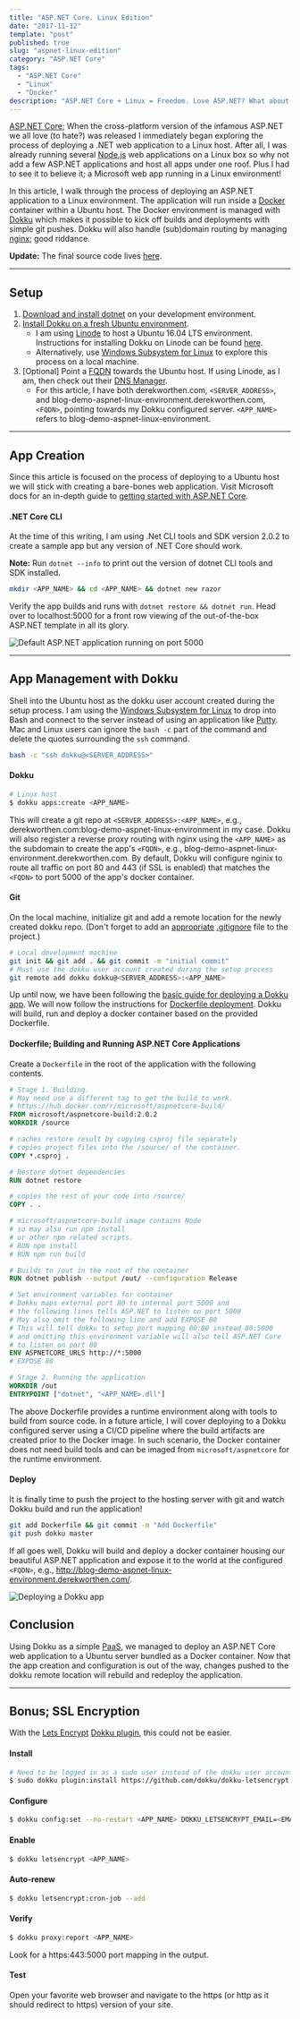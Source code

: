 ```yaml
---
title: "ASP.NET Core. Linux Edition"
date: "2017-11-12"
template: "post"
published: true
slug: "aspnet-linux-edition"
category: "ASP.NET Core"
tags:
  - "ASP.NET Core"
  - "Linux"
  - "Docker"
description: "ASP.NET Core + Linux = Freedom. Love ASP.NET? What about Linux? Do you wish to bring the two together? Well now you can with ASP.NET core. Deploy your favorite web stack to your favorate hosting environment. Or, develop from the comfort of your favorite MacBook or Linux box."
---
```


[ASP.NET Core](https://www.microsoft.com/net/learn/apps/web); When the cross-platform version of the infamous ASP.NET we all love (to hate?) was released I immediately began exploring the process of deploying a .NET web application to a Linux host. After all, I was already running several [Node.js](https://nodejs.org) web applications on a Linux box so why not add a few ASP.NET applications and host all apps under one roof. Plus I had to see it to believe it; a Microsoft web app running in a Linux environment!

In this article, I walk through the process of deploying an ASP.NET application to a Linux environment. The application will run inside a [Docker](https://www.docker.com/) container within a Ubuntu host. The Docker environment is managed with [Dokku](http://dokku.viewdocs.io/dokku/) which makes it possible to kick off builds and deployments with simple git pushes. Dokku will also handle (sub)domain routing by managing [nginx](https://www.nginx.com/); good riddance.

**Update:** The final source code lives [here](https://github.com/dworthen/aspnet-linux-edition/tree/1.0.0).

---

## Setup

1. [Download and install dotnet](https://dot.net) on your development environment.
2. [Install Dokku on a fresh Ubuntu environment](http://dokku.viewdocs.io/dokku/getting-started/installation/).
   - I am using [Linode](https://www.linode.com/) to host a Ubuntu 16.04 LTS environment. Instructions for installing Dokku on Linode can be found [here](http://dokku.viewdocs.io/dokku~v0.6.2/getting-started/install/linode/).
   - Alternatively, use [Windows Subsystem for Linux](https://msdn.microsoft.com/en-us/commandline/wsl/install-win10) to explore this process on a local machine.
3. [Optional] Point a [FQDN](https://en.wikipedia.org/wiki/Fully_qualified_domain_name) towards the Ubuntu host. If using Linode, as I am, then check out their [DNS Manager](https://www.linode.com/docs/networking/dns/dns-manager-overview).
   - For this article, I have both derekworthen.com, `<SERVER_ADDRESS>`, and blog-demo-aspnet-linux-environment.derekworthen.com, `<FQDN>`, pointing towards my Dokku configured server. `<APP_NAME>` refers to blog-demo-aspnet-linux-environment.

---

## App Creation

Since this article is focused on the process of deploying to a Ubuntu host we will stick with creating a bare-bones web application. Visit Microsoft docs for an in-depth guide to [getting started with ASP.NET Core](https://docs.microsoft.com/en-us/aspnet/core/mvc/razor-pages/?tabs=visual-studio).

#### .NET Core CLI

At the time of this writing, I am using .Net CLI tools and SDK version 2.0.2 to create a sample app but any version of .NET Core should work.

**Note:** Run `dotnet --info` to print out the version of dotnet CLI tools and SDK installed.

```Bash
mkdir <APP_NAME> && cd <APP_NAME> && dotnet new razor
```

Verify the app builds and runs with `dotnet restore && dotnet run`. Head over to localhost:5000 for a front row viewing of the out-of-the-box ASP.NET template in all its glory.

![Default ASP.NET application running on port 5000](/media/aspnetcore-app.png)

---

## App Management with Dokku

Shell into the Ubuntu host as the dokku user account created during the setup process. I am using the [Windows Subsystem for Linux](https://msdn.microsoft.com/en-us/commandline/wsl/install-win10) to drop into Bash and connect to the server instead of using an application like [Putty](http://www.putty.org/). Mac and Linux users can ignore the `bash -c` part of the command and delete the quotes surrounding the `ssh` command.

```Bash
bash -c "ssh dokku@<SERVER_ADDRESS>"
```

#### Dokku

```Bash
# Linux host
$ dokku apps:create <APP_NAME>
```

This will create a git repo at `<SERVER_ADDRESS>:<APP_NAME>`, e.g., derekworthen\.com:blog-demo-aspnet-linux-environment in my case. Dokku will also register a reverse proxy routing with nginx using the `<APP_NAME>` as the subdomain to create the app's `<FQDN>`, e.g., blog-demo-aspnet-linux-environment.derekworthen.com. By default, Dokku will configure nginix to route all traffic on port 80 and 443 (if SSL is enabled) that matches the `<FQDN>` to port 5000 of the app's docker container.

#### Git

On the local machine, initialize git and add a remote location for the newly created dokku repo. (Don't forget to add an [appropriate](https://www.gitignore.io/api/aspnetcore) [.gitignore](https://www.gitignore.io/) file to the project.)

```Bash
# Local development machine
git init && git add . && git commit -m "initial commit"
# Must use the dokku user account created during the setup process
git remote add dokku dokku@<SERVER_ADDRESS>:<APP_NAME>
```

Up until now, we have been following the [basic guide for deploying a Dokku app](http://dokku.viewdocs.io/dokku/deployment/application-deployment/). We will now follow the instructions for [Dockerfile deployment](http://dokku.viewdocs.io/dokku/deployment/methods/dockerfiles/). Dokku will build, run and deploy a docker container based on the provided Dockerfile.

#### Dockerfile; Building and Running ASP.NET Core Applications

Create a `Dockerfile` in the root of the application with the following contents.

```Dockerfile
# Stage 1. Building.
# May need use a different tag to get the build to work.
# https://hub.docker.com/r/microsoft/aspnetcore-build/
FROM microsoft/aspnetcore-build:2.0.2
WORKDIR /source

# caches restore result by copying csproj file separately
# copies project files into the /source/ of the container.
COPY *.csproj .

# Restore dotnet dependencies
RUN dotnet restore

# copies the rest of your code into /source/
COPY . .

# microsoft/aspnetcore-build image contains Node
# so may also run npm install
# or other npm related scripts.
# RUN npm install
# RUN npm run build

# Builds to /out in the root of the container
RUN dotnet publish --output /out/ --configuration Release

# Set environment variables for container
# Dokku maps external port 80 to internal port 5000 and
# the following lines tells ASP.NET to listen on port 5000
# May also omit the following line and add EXPOSE 80
# This will tell dokku to setup port mapping 80:80 instead 80:5000
# and omitting this environment variable will also tell ASP.NET Core
# to listen on port 80
ENV ASPNETCORE_URLS http://*:5000
# EXPOSE 80

# Stage 2. Running the application
WORKDIR /out
ENTRYPOINT ["dotnet", "<APP_NAME>.dll"]
```

The above Dockerfile provides a runtime environment along with tools to build from source code. In a future article, I will cover deploying to a Dokku configured server using a CI/CD pipeline where the build artifacts are created prior to the Docker image. In such scenario, the Docker container does not need build tools and can be imaged from `microsoft/aspnetcore` for the runtime environment.

#### Deploy

It is finally time to push the project to the hosting server with git and watch Dokku build and run the application!

```Bash
git add Dockerfile && git commit -m "Add Dockerfile"
git push dokku master
```

If all goes well, Dokku will build and deploy a docker container housing our beautiful ASP.NET application and expose it to the world at the configured `<FQDN>`, e.g., http://blog-demo-aspnet-linux-environment.derekworthen.com/.

![Deploying a Dokku app](/media/deploy-dokku-app.png)

## Conclusion

Using Dokku as a simple [PaaS](https://en.wikipedia.org/wiki/Platform_as_a_service), we managed to deploy an ASP.NET Core web application to a Ubuntu server bundled as a Docker container. Now that the app creation and configuration is out of the way, changes pushed to the dokku remote location will rebuild and redeploy the application.

---

## Bonus; SSL Encryption

With the [Lets Encrypt](https://letsencrypt.org/) [Dokku plugin](https://github.com/dokku/dokku-letsencrypt), this could not be easier.

#### Install

```Bash
# Need to be logged in as a sudo user instead of the dokku user account
$ sudo dokku plugin:install https://github.com/dokku/dokku-letsencrypt.git
```

#### Configure

```Bash
$ dokku config:set --no-restart <APP_NAME> DOKKU_LETSENCRYPT_EMAIL=<EMAIL>
```

#### Enable

```Bash
$ dokku letsencrypt <APP_NAME>
```

#### Auto-renew

```Bash
$ dokku letsencrypt:cron-job --add
```

#### Verify

```Bash
$ dokku proxy:report <APP_NAME>
```

Look for a https:443:5000 port mapping in the output.

#### Test

Open your favorite web browser and navigate to the https (or http as it should redirect to https) version of your site.
